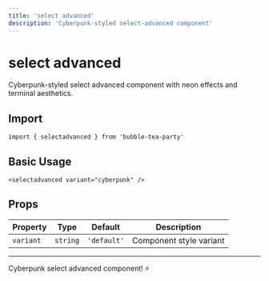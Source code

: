 ```yaml
---
title: 'select advanced'
description: 'Cyberpunk-styled select-advanced component'
---
```


# select advanced

Cyberpunk-styled select advanced component with neon effects and terminal aesthetics.

## Import

```svelte
import { selectadvanced } from 'bubble-tea-party'
```

## Basic Usage

```svelte
<selectadvanced variant="cyberpunk" />
```

## Props

| Property | Type | Default | Description |
|----------|------|---------|-------------|
| `variant` | `string` | `'default'` | Component style variant |

---

Cyberpunk select advanced component! ⚡
